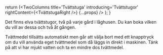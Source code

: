 
  return (<TwoColumns
      title='Tvättstuga'
      introducing='Tvättstugor'
      rightContent={<TvättstugaRight />}
      {...props} />
  );
}

Det finns elva tvättstugor, två på varje gård i låghusen. Du kan boka vilken du vill av dessa och två åt gången.

Tvättmedel tillsätts automatiskt men går att välja bort med ett knapptryck om du vill använda eget tvättmedel som då läggs in direkt i maskinen. Tänk på att vi har mjukt vatten och ta en mindre dos tvättmedel.
